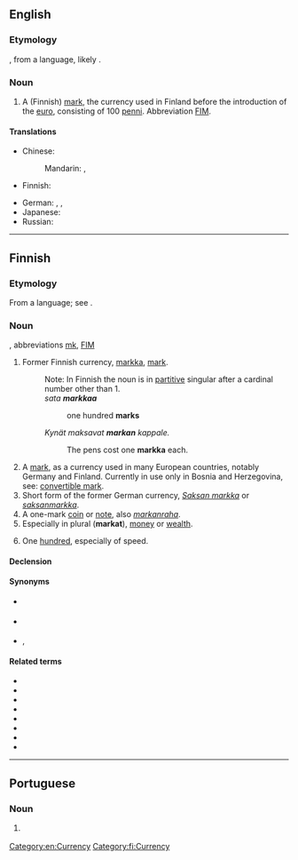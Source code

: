==English==
{{wikipedia}}

===Etymology===
{{bor|en|fi|markka|withtext=1}}, from a {{etyl|gem|en}} language, likely {{etyl|de|en}} {{m|de|Mark}}.

===Noun===
{{en-noun|s|markkaa}}

# A (Finnish) [[mark]], the currency used in Finland before the introduction of the [[euro]], consisting of 100 [[penni]]. Abbreviation [[FIM]].

====Translations====
{{trans-top|unit of currency}}
* Chinese:
*: Mandarin: {{t+|cmn|馬克|sc=Hani}}, {{t+|cmn|马克|tr=mǎkè|sc=Hani}}
* Finnish: {{t+|fi|markka}}
{{trans-mid}}
* German: {{t|de|Finnische Mark|f}}, {{t|de|Finnmark|f}}, {{t+|de|Mark|f}}
* Japanese: {{t|ja|マルッカ|tr=marukka|sc=Jpan}}
* Russian: {{t+|ru|ма́рка|f}}
{{trans-bottom}}

[[Category:en:Currency]]

----

==Finnish==

===Etymology===
From a {{etyl|gem|fi}} language; see {{etyl|de|fi}} {{m|de|Mark}}.

===Noun===
{{fi-noun}}, abbreviations [[mk]], [[FIM]]

# Former Finnish currency, [[markka#English|markka]], [[mark]].
#: Note: In Finnish the noun is in [[partitive]] singular after a cardinal number other than 1.
#: ''sata '''markkaa'''''
#:: one hundred '''marks'''
#: ''Kynät maksavat '''markan''' kappale.''
#:: The pens cost one '''markka''' each.
# A [[mark]], as a currency used in many European countries, notably Germany and Finland. Currently in use only in Bosnia and Herzegovina, see: [[convertible mark]].
# Short form of the former German currency, ''[[Saksan markka]]'' or ''[[saksanmarkka]]''.
# A one-mark [[coin]] or [[note]], also ''[[markanraha]]''.
# Especially in plural ('''markat'''), [[money]] or [[wealth]].
# {{lb|fi|slang}} One [[hundred]], especially of speed.

====Declension====
{{fi-decl-kala|mar|kk|k|a}}

====Synonyms====
* {{sense|coin or note}} {{l|fi|markanraha}}
* {{sense|money}} {{l|fi|raha}}
* {{sense|wealth}} {{l|fi|varallisuus}}, {{l|fi|varat}}

====Related terms====
* {{l|fi|markka-arvo}}
* {{l|fi|markkamäärä}}
* {{l|fi|markkamääräinen}}
* {{l|fi|Saksan markka}}
* {{l|fi|saksanmarkka}}
* {{l|fi|vaihdettava markka}}
* {{l|fi|vanha markka}}
* {{l|fi|veromarkka}}

[[Category:fi:Currency]]

----

==Portuguese==

===Noun===
{{pt-noun|f}}

# {{alternative spelling of|marca|lang=pt}} {{gloss|Finnish currency}}